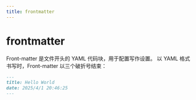 ---
title: frontmatter
---

# frontmatter
Front-matter 是文件开头的 YAML 代码块，用于配置写作设置。 以 YAML 格式书写时，Front-matter 以三个破折号结束：

```md
---
title: Hello World
date: 2025/4/1 20:46:25
---
```
